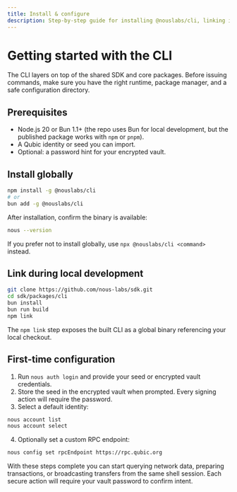 ```yaml
---
title: Install & configure
description: Step-by-step guide for installing @nouslabs/cli, linking identities, and preparing a secure workspace.
---
```


# Getting started with the CLI

The CLI layers on top of the shared SDK and core packages. Before issuing commands, make sure you have the right runtime, package manager, and a safe configuration directory.

## Prerequisites

- Node.js 20 or Bun 1.1+ (the repo uses Bun for local development, but the published package works with `npm` or `pnpm`).
- A Qubic identity or seed you can import.
- Optional: a password hint for your encrypted vault.

## Install globally

```bash
npm install -g @nouslabs/cli
# or
bun add -g @nouslabs/cli
```

After installation, confirm the binary is available:

```bash
nous --version
```

If you prefer not to install globally, use `npx @nouslabs/cli <command>` instead.

## Link during local development

```bash
git clone https://github.com/nous-labs/sdk.git
cd sdk/packages/cli
bun install
bun run build
npm link
```

The `npm link` step exposes the built CLI as a global binary referencing your local checkout.

## First-time configuration

1. Run `nous auth login` and provide your seed or encrypted vault credentials.
2. Store the seed in the encrypted vault when prompted. Every signing action will require the password.
3. Select a default identity:

```bash
nous account list
nous account select
```

4. Optionally set a custom RPC endpoint:

```bash
nous config set rpcEndpoint https://rpc.qubic.org
```

With these steps complete you can start querying network data, preparing transactions, or broadcasting transfers from the same shell session. Each secure action will require your vault password to confirm intent.
